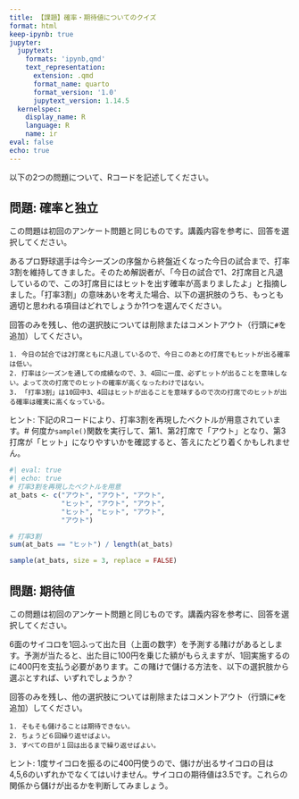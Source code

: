 ```yaml
---
title: 【課題】確率・期待値についてのクイズ
format: html
keep-ipynb: true
jupyter:
  jupytext:
    formats: 'ipynb,qmd'
    text_representation:
      extension: .qmd
      format_name: quarto
      format_version: '1.0'
      jupytext_version: 1.14.5
  kernelspec:
    display_name: R
    language: R
    name: ir
eval: false
echo: true
---
```


::: {.callout-important}

以下の2つの問題について、Rコードを記述してください。

:::


## 問題: 確率と独立

::: {.callout-note}

この問題は初回のアンケート問題と同じものです。講義内容を参考に、回答を選択してください。

:::

あるプロ野球選手は今シーズンの序盤から終盤近くなった今日の試合まで、打率3割を維持してきました。そのため解説者が、「今日の試合で1、2打席目と凡退しているので、この3打席目にはヒットを出す確率が高まりましたよ」と指摘しました。「打率3割」の意味あいを考えた場合、以下の選択肢のうち、もっとも適切と思われる項目はどれでしょうか?1つを選んでください。

回答のみを残し、他の選択肢については削除またはコメントアウト（行頭に`#`を追加）してください。

```
1. 今日の試合では2打席ともに凡退しているので、今日このあとの打席でもヒットが出る確率は低い。
2. 打率はシーズンを通しての成績なので、3、4回に一度、必ずヒットが出ることを意味しない。よって次の打席でのヒットの確率が高くなったわけではない。
3. 「打率3割」は10回中3、4回はヒットが出ることを意味するので次の打席でのヒットが出る確率は確実に高くなっている。
```

ヒント: 下記のRコードにより、打率3割を再現したベクトルが用意されています。# 何度か`sample()`関数を実行して、第1、第2打席で「アウト」となり、第3打席が「ヒット」になりやすいかを確認すると、答えにたどり着くかもしれません。

```r
#| eval: true
#| echo: true
# 打率3割を再現したベクトルを用意
at_bats <- c("アウト", "アウト", "アウト", 
             "ヒット", "アウト", "アウト", 
             "ヒット", "ヒット", "アウト", 
             "アウト")

# 打率3割
sum(at_bats == "ヒット") / length(at_bats)

sample(at_bats, size = 3, replace = FALSE)
```


## 問題: 期待値

::: {.callout-note}

この問題は初回のアンケート問題と同じものです。講義内容を参考に、回答を選択してください。

:::


6面のサイコロを1回ふって出た目（上面の数字）を予測する賭けがあるとします。予測が当たると、出た目に100円を乗じた額がもらえますが、1回実施するのに400円を支払う必要があります。この賭けで儲ける方法を、以下の選択肢から選ぶとすれば、いずれでしょうか？

回答のみを残し、他の選択肢については削除またはコメントアウト（行頭に`#`を追加）してください。

```
1. そもそも儲けることは期待できない。
2. ちょうど６回繰り返せばよい。
3. すべての目が１回は出るまで繰り返せばよい。
```

ヒント: 1度サイコロを振るのに400円使うので、儲けが出るサイコロの目は4,5,6のいずれかでなくてはいけません。サイコロの期待値は3.5です。これらの関係から儲けが出るかを判断してみましょう。

